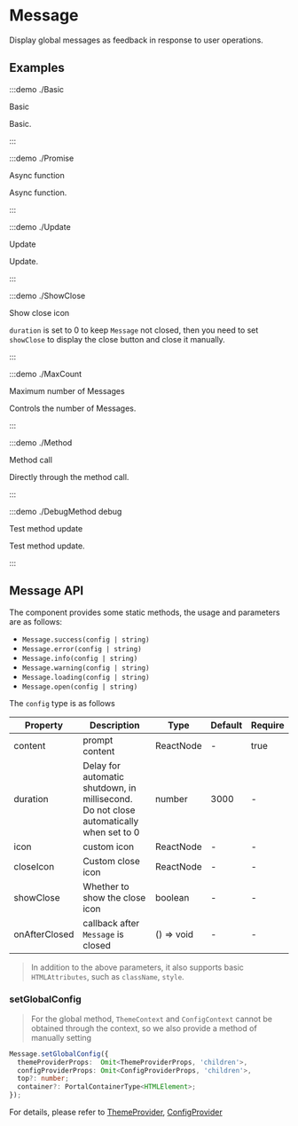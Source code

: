 # Message

Display global messages as feedback in response to user operations.

## Examples

:::demo ./Basic

Basic

Basic.

:::

:::demo ./Promise

Async function

Async function.

:::

:::demo ./Update

Update

Update.

:::

:::demo ./ShowClose

Show close icon

`duration` is set to 0 to keep `Message` not closed, then you need to set `showClose` to display the close button and close it manually.

:::

:::demo ./MaxCount

Maximum number of Messages

Controls the number of Messages.

:::

:::demo ./Method

Method call

Directly through the method call.

:::

:::demo ./DebugMethod debug

Test method update

Test method update.

:::

## Message API

The component provides some static methods, the usage and parameters are as follows:

- `Message.success(config | string)`
- `Message.error(config | string)`
- `Message.info(config | string)`
- `Message.warning(config | string)`
- `Message.loading(config | string)`
- `Message.open(config | string)`

The `config` type is as follows

| Property | Description | Type | Default | Require |
| --- | --- | --- | --- | --- |
| content | prompt content | ReactNode | - | true |
| duration | Delay for automatic shutdown, in millisecond. Do not close automatically when set to 0 | number | 3000 | - |
| icon | custom icon | ReactNode | - | - |
| closeIcon | Custom close icon | ReactNode | - | - |
| showClose | Whether to show the close icon | boolean | - | - |
| onAfterClosed | callback after `Message` is closed | () => void | - | - |

> In addition to the above parameters, it also supports basic `HTMLAttributes`, such as `className`, `style`.

### setGlobalConfig

> For the global method, `ThemeContext` and `ConfigContext` cannot be obtained through the context, so we also provide a method of manually setting

```ts
Message.setGlobalConfig({
  themeProviderProps:  Omit<ThemeProviderProps, 'children'>,
  configProviderProps: Omit<ConfigProviderProps, 'children'>,
  top?: number;
  container?: PortalContainerType<HTMLElement>;
});
```

For details, please refer to [ThemeProvider](/components/ThemeProvider), [ConfigProvider](/components/ConfigProvider)
